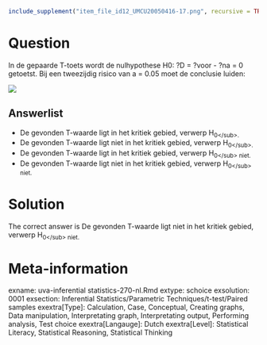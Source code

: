 ```{r, echo = FALSE, results = "hide"}
include_supplement("item_file_id12_UMCU20050416-17.png", recursive = TRUE)
```
Question
========

In de gepaarde T-toets wordt de nulhypothese H0: ?D = ?voor - ?na = 0 getoetst. Bij een tweezijdig risico van a = 0.05 moet de conclusie luiden: 


![](item_file_id12_UMCU20050416-17.png)

Answerlist
----------
* De gevonden T-waarde ligt in het kritiek gebied, verwerp H<sub>0<\/sub>.
* De gevonden T-waarde ligt niet in het kritiek gebied, verwerp H<sub>0<\/sub>.
* De gevonden T-waarde ligt in het kritiek gebied, verwerp H<sub>0<\/sub> niet.
* De gevonden T-waarde ligt niet in het kritiek gebied, verwerp H<sub>0<\/sub> niet.

Solution
========

The correct answer is  De gevonden T-waarde ligt niet in het kritiek gebied, verwerp H<sub>0<\/sub> niet. 

Meta-information
================
exname: uva-inferential statistics-270-nl.Rmd 
extype: schoice 
exsolution: 0001 
exsection: Inferential Statistics/Parametric Techniques/t-test/Paired samples
exextra[Type]: Calculation, Case, Conceptual, Creating graphs, Data manipulation, Interpretating graph, Interpretating output, Performing analysis, Test choice 
exextra[Langauge]: Dutch 
exextra[Level]: Statistical Literacy, Statistical Reasoning, Statistical Thinking 

